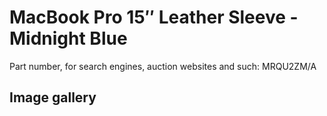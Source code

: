 
# MacBook Pro 15″ Leather Sleeve - Midnight Blue

Part number, for search engines, auction websites and such: MRQU2ZM/A

## Image gallery

<div style={{ width: "768px" }}>
  <GalleryComponent
    images={[
      {
        original: "/everysource/MRQU2.png",
        thumbnail: "/everypreview/MRQU2.png",
      },
      {
        original: "/everysource/MRQU2_AV1.png",
        thumbnail: "/everypreview/MRQU2_AV1.png",
      },
      {
        original: "/everysource/MRQU2_AV2_SILVER.png",
        thumbnail: "/everypreview/MRQU2_AV2_SILVER.png",
      },
      {
        original: "/everysource/MRQU2_AV2_SPACE_GRAY.png",
        thumbnail: "/everypreview/MRQU2_AV2_SPACE_GRAY.png",
      }
    ]}
  />
</div>